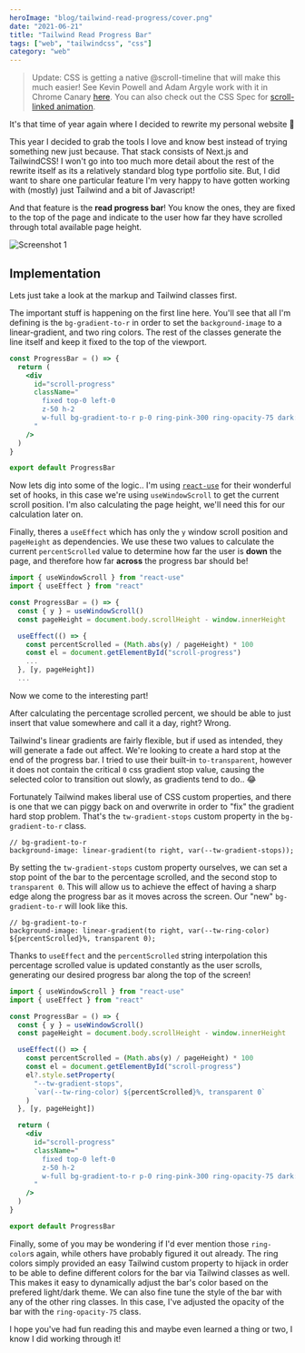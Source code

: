 ```yaml
---
heroImage: "blog/tailwind-read-progress/cover.png"
date: "2021-06-21"
title: "Tailwind Read Progress Bar"
tags: ["web", "tailwindcss", "css"]
category: "web"
---
```



> Update: CSS is getting a native @scroll-timeline that will make this much easier! See Kevin Powell and Adam Argyle work with it in Chrome Canary [here](https://www.youtube.com/watch?v=mzKfetD9YrA). You can also check out the CSS Spec for [scroll-linked animation](https://drafts.csswg.org/scroll-animations-1/).

It's that time of year again where I decided to rewrite my personal website 🎉

This year I decided to grab the tools I love and know best instead of trying something new just because. That stack consists of Next.js and TailwindCSS! I won't go into too much more detail about the rest of the rewrite itself as its a relatively standard blog type portfolio site. But, I did want to share one particular feature I'm very happy to have gotten working with (mostly) just Tailwind and a bit of Javascript!

And that feature is the **read progress bar**! You know the ones, they are fixed to the top of the page and indicate to the user how far they have scrolled through total available page height.

![Screenshot 1](/blog/tailwind-read-progress/progress.png)

## Implementation

Lets just take a look at the markup and Tailwind classes first.

The important stuff is happening on the first line here. You'll see that all I'm defining is the `bg-gradient-to-r` in order to set the `background-image` to a linear-gradient, and two ring colors. The rest of the classes generate the line itself and keep it fixed to the top of the viewport.

<CodeEditor title="src/components/ProgressBar.tsx">

```jsx
const ProgressBar = () => {
  return (
    <div
      id="scroll-progress"
      className="
        fixed top-0 left-0
        z-50 h-2
        w-full bg-gradient-to-r p-0 ring-pink-300 ring-opacity-75 dark:ring-palevioletred dark:ring-opacity-75 
      "
    />
  )
}

export default ProgressBar
```

</CodeEditor>

Now lets dig into some of the logic.. I'm using [`react-use`](https://github.com/streamich/react-use) for their wonderful set of hooks, in this case we're using `useWindowScroll` to get the current scroll position. I'm also calculating the page height, we'll need this for our calculation later on.

Finally, theres a `useEffect` which has only the `y` window scroll position and `pageHeight` as dependencies. We use these two values to calculate the current `percentScrolled` value to determine how far the user is **down** the page, and therefore how far **across** the progress bar should be!

<CodeEditor title="src/components/ProgressBar.tsx">

```jsx
import { useWindowScroll } from "react-use"
import { useEffect } from "react"

const ProgressBar = () => {
  const { y } = useWindowScroll()
  const pageHeight = document.body.scrollHeight - window.innerHeight

  useEffect(() => {
    const percentScrolled = (Math.abs(y) / pageHeight) * 100
    const el = document.getElementById("scroll-progress")
    ...
  }, [y, pageHeight])
  ...
```

</CodeEditor>

Now we come to the interesting part!

After calculating the percentage scrolled percent, we should be able to just insert that value somewhere and call it a day, right? Wrong.

Tailwind's linear gradients are fairly flexible, but if used as intended, they will generate a fade out affect. We're looking to create a hard stop at the end of the progress bar. I tried to use their built-in `to-transparent`, however it does not contain the critical `0` css gradient stop value, causing the selected color to transition out slowly, as gradients tend to do.. 😂

Fortunately Tailwind makes liberal use of CSS custom properties, and there is one that we can piggy back on and overwrite in order to "fix" the gradient hard stop problem. That's the `tw-gradient-stops` custom property in the `bg-gradient-to-r` class.

```
// bg-gradient-to-r
background-image: linear-gradient(to right, var(--tw-gradient-stops));
```

By setting the `tw-gradient-stops` custom property ourselves, we can set a stop point of the bar to the percentage scrolled, and the second stop to `transparent 0`. This will allow us to achieve the effect of having a sharp edge along the progress bar as it moves across the screen. Our "new" `bg-gradient-to-r` will look like this.

```
// bg-gradient-to-r
background-image: linear-gradient(to right, var(--tw-ring-color) ${percentScrolled}%, transparent 0);
```

Thanks to `useEffect` and the `percentScrolled` string interpolation this percentage scrolled value is updated constantly as the user scrolls, generating our desired progress bar along the top of the screen!

<CodeEditor title="src/components/ProgressBar.tsx">

```jsx
import { useWindowScroll } from "react-use"
import { useEffect } from "react"

const ProgressBar = () => {
  const { y } = useWindowScroll()
  const pageHeight = document.body.scrollHeight - window.innerHeight

  useEffect(() => {
    const percentScrolled = (Math.abs(y) / pageHeight) * 100
    const el = document.getElementById("scroll-progress")
    el?.style.setProperty(
      "--tw-gradient-stops",
      `var(--tw-ring-color) ${percentScrolled}%, transparent 0`
    )
  }, [y, pageHeight])

  return (
    <div
      id="scroll-progress"
      className="
        fixed top-0 left-0
        z-50 h-2
        w-full bg-gradient-to-r p-0 ring-pink-300 ring-opacity-75 dark:ring-palevioletred dark:ring-opacity-75 
      "
    />
  )
}

export default ProgressBar
```

</CodeEditor>

Finally, some of you may be wondering if I'd ever mention those `ring-color`s again, while others have probably figured it out already. The ring colors simply provided an easy Tailwind custom property to hijack in order to be able to define different colors for the bar via Tailwind classes as well. This makes it easy to dynamically adjust the bar's color based on the prefered light/dark theme. We can also fine tune the style of the bar with any of the other ring classes. In this case, I've adjusted the opacity of the bar with the `ring-opacity-75` class.

I hope you've had fun reading this and maybe even learned a thing or two, I know I did working through it!
